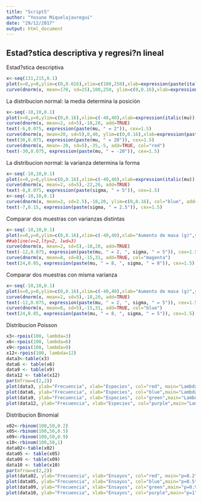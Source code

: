 ```yaml
---
title: "Script5"
author: "Yosune Miquelajauregui"
date: "29/12/2017"
output: html_document
---
```

## Estad?stica descriptiva y regresi?n lineal 

Estad?stica descriptiva

```r
x<-seq(131,215,0.1)
plot(x=0,y=0,ylim=c(0,0.016),xlim=c(100,250),xlab=expression(paste(italic(mu), " = 170 g, ", italic(sigma), " = 25")),ylab="Densidad", type="n", cex.lab=1.5,cex.axis=1.5,main=expression(paste("Peso des ratones de laboratorio ", paste(italic(N), "(170,25)"))))
curve(dnorm(x, mean=170, sd=25),100,250, ylim=c(0,0.16),xlab=expression(paste(mu, " = 170", sigma, " = 25")), ylab="Densidad", add=TRUE)
```

La distribucion normal: la media determina la posición
```r
x<-seq(-10,10,0.1)
plot(x=0,y=0,ylim=c(0,0.16),xlim=c(-40,40),xlab=expression(italic(mu)),ylab="Densidad",cex.lab=1.5, cex.axis=1.5, type="n")
curve(dnorm(x, mean=2, sd=5),-18,20, add=TRUE)
text(-6,0.075, expression(paste(mu, " = 2")), cex=1.5)
curve(dnorm(x, mean=20, sd=5),0,40, ylim=c(0,0.16),xlab=expression(paste(mu, " = 20")), ylab="Densidad",cex.lab=1.5,cex.axis=1.5, add=TRUE, col="blue")
text(30,0.075, expression(paste(mu, " = 20")), cex=1.5)
curve(dnorm(x, mean=-20, sd=5),-35,-5, add=TRUE, col="red")
text(-30,0.075, expression(paste(mu, " = -20")), cex=1.5)
```
La distribucion normal: la varianza determina la forma
```r
x<-seq(-10,10,0.1)
plot(x=0,y=0,ylim=c(0,0.16),xlim=c(-40,40),xlab=expression(italic(mu)),ylab="Densidad",cex.lab=1.5, cex.axis=1.5, type="n")
curve(dnorm(x, mean=2, sd=5),-22,26, add=TRUE)
text(-8,0.075, expression(paste(sigma, " = 5")), cex=1.5)
x<-seq(-10,10,0.1)
curve(dnorm(x, mean=2, sd=2.5),-18,20, ylim=c(0,0.16), col="blue", add=TRUE)
text(-7,0.15, expression(paste(sigma, " = 2.5")), cex=1.5)
```


Comparar dos muestras con varianzas distintas
```r
x<-seq(-10,10,0.1)
plot(x=0,y=0,ylim=c(0,0.16),xlim=c(-40,40),xlab="Aumento de masa (g)",ylab="Densidad",cex.lab=1.5, cex.axis=1.5, type="n", main="Comparación entre dos grupos")
##abline(v=2,lty=2, lwd=3)
curve(dnorm(x, mean=2, sd=5),-18,20, add=TRUE)
text(-12,0.075, expression(paste(mu, " = 2, ", sigma, " = 5")), cex=1.5)
curve(dnorm(x, mean=8, sd=8),-15,31, add=TRUE, col="magenta")
text(24,0.05, expression(paste(mu, " = 8, ", sigma, " = 8")), cex=1.5)
```

Comparar dos muestras con misma varianza
```r
x<-seq(-10,10,0.1)
plot(x=0,y=0,ylim=c(0,0.16),xlim=c(-40,40),xlab="Aumento de masa (g)",ylab="Densidad",cex.lab=1.5, cex.axis=1.5, type="n", main="Comparacion entre dos grupos")
curve(dnorm(x, mean=2, sd=5),-18,20, add=TRUE)
text(-12,0.075, expression(paste(mu, " = 2, ", sigma, " = 5")), cex=1.5)
curve(dnorm(x, mean=8, sd=5),-15,31, add=TRUE, col="blue")
text(24,0.05, expression(paste(mu, " = 8, ", sigma, " = 5")), cex=1.5)
```

Distribucion Poisson
```r
x3<-rpois(100, lambda=3)
x6<-rpois(100, lambda=6)
x9<-rpois(100, lambda=9)
x12<-rpois(100, lambda=12)
data3<-table(x3)
data6 <- table(x6)
data9 <- table(x9)
data12 <- table(x12)
par(mfrow=c(2,2)) 
plot(data3, ylab="Frecuencia", xlab="Especies", col="red", main="Lambda=3")
plot(data6, ylab="Frecuencia", xlab="Especies", col="blue",main="Lambda=6")
plot(data9, ylab="Frecuencia", xlab="Especies", col="green",main="Lambda=9")
plot(data12, ylab="Frecuencia", xlab="Especies", col="purple",main="Lambda=12")
```

Distribucion Binomial
```r
x02<-rbinom(100,50,0.2)
x05<-rbinom(100,50,0.5)
x09<-rbinom(100,50,0.9)
x10<-rbinom(100,50,1)
data02<-table(x02)
data05 <- table(x05)
data09 <- table(x09)
data10 <- table(x10)
par(mfrow=c(2,2)) 
plot(data02, ylab="Frecuencia", xlab="Ensayos", col="red", main="p=0.2")
plot(data05, ylab="Frecuencia", xlab="Ensayos", col="blue",main="p=0.5")
plot(data09, ylab="Frecuencia", xlab="Ensayos", col="green",main="p=0.9")
plot(data10, ylab="Frecuencia", xlab="Ensayos", col="purple",main="p=1")
```


